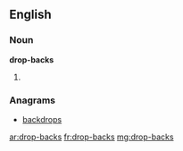 ==English==

===Noun===
'''drop-backs'''

# {{plural of|drop-back}}

===Anagrams===
* [[backdrops#English|backdrops]]

[[ar:drop-backs]]
[[fr:drop-backs]]
[[mg:drop-backs]]